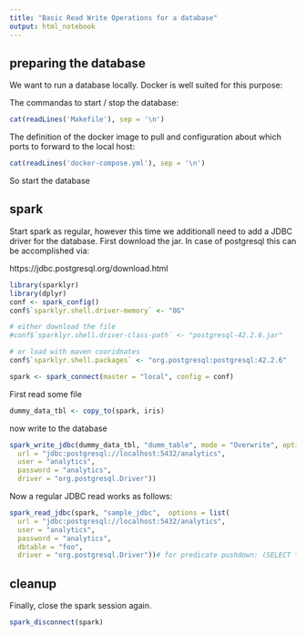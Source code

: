 ```yaml
---
title: "Basic Read Write Operations for a database"
output: html_notebook
---
```


## preparing the database

We want to run a database locally. Docker is well suited for this purpose:

The commandas to start / stop the database:

```r
cat(readLines('Makefile'), sep = '\n')
```

The definition of the docker image to pull and configuration about which ports to forward to the local host:

```r
cat(readLines('docker-compose.yml'), sep = '\n')
```

So start the database

## spark

Start spark as regular, however this time we additionall need to add a JDBC driver for the database.
First download the jar. In case of postgresql this can be accomplished via:

https://jdbc.postgresql.org/download.html

```r
library(sparklyr)
library(dplyr)
conf <- spark_config()
conf$`sparklyr.shell.driver-memory` <- "8G"

# either download the file
#conf$`sparklyr.shell.driver-class-path` <- "postgresql-42.2.6.jar"

# or load with maven cooridnates
conf$`sparklyr.shell.packages` <- "org.postgresql:postgresql:42.2.6"

spark <- spark_connect(master = "local", config = conf)
```

First read some file

```r
dummy_data_tbl <- copy_to(spark, iris)
```

now write to the database

```r
spark_write_jdbc(dummy_data_tbl, "dumm_table", mode = "Overwrite", options = list(
  url = "jdbc:postgresql://localhost:5432/analytics",
  user = "analytics",
  password = "analytics",
  driver = "org.postgresql.Driver"))
```


Now a regular JDBC read works as follows:

```r
spark_read_jdbc(spark, "sample_jdbc",  options = list(
  url = "jdbc:postgresql://localhost:5432/analytics",
  user = "analytics",
  password = "analytics",
  dbtable = "foo",
  driver = "org.postgresql.Driver"))# for predicate pushdown: (SELECT * FROM table_name WHERE field > 1) as my_query"
```


## cleanup

Finally, close the spark session again.
```r
spark_disconnect(spark)
```
